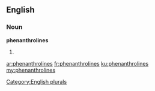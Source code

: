 ==English==

===Noun===
'''phenanthrolines'''

# {{plural of|[[phenanthroline]]}}

[[Category:English plurals]]

[[ar:phenanthrolines]]
[[fr:phenanthrolines]]
[[ku:phenanthrolines]]
[[my:phenanthrolines]]